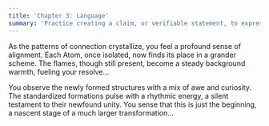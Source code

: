 ```yaml
---
title: 'Chapter 3: Language'
summary: 'Practice creating a claim, or verifiable statement, to express your opinion about a web3 project or topic.'
---
```


As the patterns of connection crystallize, you feel a profound sense of alignment. Each Atom, once isolated, now finds its place in a grander scheme. The flames, though still present, become a steady background warmth, fueling your resolve...

You observe the newly formed structures with a mix of awe and curiosity. The standardized formations pulse with a rhythmic energy, a silent testament to their newfound unity. You sense that this is just the beginning, a nascent stage of a much larger transformation...

